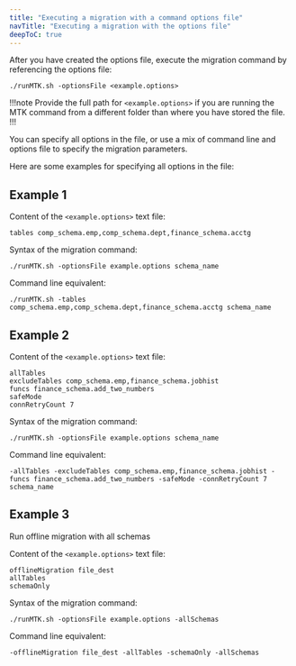 ```yaml
---
title: "Executing a migration with a command options file"
navTitle: "Executing a migration with the options file"
deepToC: true
---
```


After you have created the options file, execute the migration command by referencing the options file:

```shell
./runMTK.sh -optionsFile <example.options>
```

!!!note
   Provide the full path for `<example.options>` if you are running the MTK command from a different folder than where you have stored the file.
!!!

You can specify all options in the file, or use a mix of command line and options file to specify the migration parameters.

Here are some examples for specifying all options in the file:

## Example 1

Content of the `<example.options>` text file:

```
tables comp_schema.emp,comp_schema.dept,finance_schema.acctg
```

Syntax of the migration command:

```shell
./runMTK.sh -optionsFile example.options schema_name
```

Command line equivalent:

```shell
./runMTK.sh -tables comp_schema.emp,comp_schema.dept,finance_schema.acctg schema_name
```

## Example 2

Content of the `<example.options>` text file:

```
allTables
excludeTables comp_schema.emp,finance_schema.jobhist
funcs finance_schema.add_two_numbers
safeMode
connRetryCount 7
```

Syntax of the migration command:

```shell
./runMTK.sh -optionsFile example.options schema_name
```

Command line equivalent:

```shell
-allTables -excludeTables comp_schema.emp,finance_schema.jobhist -funcs finance_schema.add_two_numbers -safeMode -connRetryCount 7  schema_name
```

## Example 3

Run offline migration with all schemas

Content of the `<example.options>` text file:

```
offlineMigration file_dest
allTables
schemaOnly
```

Syntax of the migration command:

```shell
./runMTK.sh -optionsFile example.options -allSchemas
```

Command line equivalent:

```shell
-offlineMigration file_dest -allTables -schemaOnly -allSchemas
```
